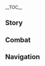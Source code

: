{{CharacterTabs}}
{{LanguageTabs}}
{{Stub|1={{Meta/VO|tl=1}}}}
__TOC__
==Story==
{{VO/Story
|character               = Nilou
|language                = zh
|language_s              = zh
|language_t              = zh-tw
|name_s                  = 妮露
|name_t                  = 妮露

<!-- Hello -->
|vo_01_01_title_s        = 初次见面…
|vo_01_01_title_t        = 初次見面…
|vo_01_01_subtitle       = Hello
|vo_01_01_file           = VO_{language}{character} Hello.ogg
|vo_01_01_tx_s           = 你好，我是来自祖拜尔剧场的妮露。今天上演的剧目是这一支舞。请你不要眨眼哦，要开始了&mdash;&mdash;
|vo_01_01_tx_t           = {{MC|你|妳|mc=1}}好，我是來自祖拜爾劇場的妮露。今天上演的劇目是這一支舞。請{{MC|你|妳|mc=1}}不要眨眼哦，要開始了&mdash;&mdash;
|vo_01_01_rm             = Nǐhǎo, wǒ shì láizì Zǔbài'ěr Jùchǎng de Nīlù. Jīntiān shàngyǎn de jùmù shì zhè yī zhī wǔ. Qǐng nǐ bùyào zhǎyǎn o, yào kāishǐle{{lmdash}}
|vo_01_01_tl             = 

<!-- Chats -->
|vo_02_01_title_s        = 闲聊・练习
|vo_02_01_title_t        = 閒聊・練習
|vo_02_01_subtitle       = Chat: Practice
|vo_02_01_file           = VO_{language}{character} Chat - Practice.ogg
|vo_02_01_tx_s           = 先这样…下一个动作是…这样吧，嗯…嗯！
|vo_02_01_tx_t           = 先這樣…下一個動作是…這樣吧，嗯…嗯！
|vo_02_01_rm             = Xiān zhèyàng... Xià yīgè dòngzuò shì... Zhèyàng ba, ng... ng!
|vo_02_01_tl             = 

|vo_02_02_title_s        = 闲聊・困意
|vo_02_02_title_t        = 閒聊・睏意
|vo_02_02_subtitle       = Chat: Sleepiness
|vo_02_02_file           = VO_{language}{character} Chat - Sleepiness.ogg
|vo_02_02_tx_s           = 深呼吸，吹一个大大的气球，把困意放进气球里，呼&mdash;&mdash;气球飞走吧。
|vo_02_02_tx_t           = 深呼吸，吹一個大大的氣球，把睏意放進氣球裡，呼&mdash;&mdash;氣球飛走吧。
|vo_02_02_rm             = Shēnhūxī, chuī yī gè dàdà de qìqiú, bǎ kùnyì fàng jìn qìqiú lǐ, hū{{lmdash}} qìqiú fēi zǒu ba.
|vo_02_02_tl             = 

|vo_02_03_title_s        = 闲聊・休息
|vo_02_03_title_t        = 閒聊・休息
|vo_02_03_subtitle       = Chat: Rest
|vo_02_03_file           = VO_{language}{character} Chat - Rest.ogg
|vo_02_03_tx_s           = 这样清闲的日子倒也不错嘛，优哉游哉。
|vo_02_03_tx_t           = 這樣清閒的日子倒也不錯嘛，悠哉悠哉。
|vo_02_03_rm_s           = Zhèyàng qīngxián de rìzi dào yě bùcuò ma, yōuzāi-yóuzāi.
|vo_02_03_rm_t           = Zhèyàng qīngxián de rìzi dào yě bùcuò ma, yōuzāi-yōuzāi.
|vo_02_03_tl             = 

<!-- Weather -->
|vo_03_01_title_s        = 下雨的时候…
|vo_03_01_title_t        = 下雨的時候…
|vo_03_01_subtitle       = When It Rains
|vo_03_01_file           = VO_{language}{character} When It Rains.ogg
|vo_03_01_tx_s           = 天气和心情一样，有时候会变得阴沉沉的，但是不用着急，雨后的天空会更加澄澈。
|vo_03_01_tx_t           = 天氣和心情一樣，有時候會變得陰沉沉的，但是不用著急，雨後的天空會更加澄澈。
|vo_03_01_rm_s           = Tiānqì hé xīnqíng yīyàng, yǒu shíhòu huì biàn dé yīnchénchén de, dànshì bùyòng zhāojí, yǔ hòu de tiānkōng huì gèngjiā chéngchè.
|vo_03_01_rm_t           = Tiānqì hàn xīnqíng yīyàng, yǒu shíhòu huì biàn dé yīnchénchén de, dànshì bùyòng zhāojí, yǔ hòu de tiānkōng huì gèngjiā chéngchè.
|vo_03_01_tl             = 

|vo_03_02_title_s        = 打雷的时候…
|vo_03_02_title_t        = 打雷的時候…
|vo_03_02_subtitle       = When Thunder Strikes
|vo_03_02_file           = VO_{language}{character} When Thunder Strikes.ogg
|vo_03_02_tx_s           = 雷声有点恐怖呢，你会害怕吗？我可以分享你一个神奇的方法哦。
|vo_03_02_tx_t           = 雷聲有點恐怖呢，{{MC|你|妳|mc=1}}會害怕嗎？我可以跟{{MC|你|妳|mc=1}}分享一個神奇的方法哦。
|vo_03_02_rm             = Léi shēng yǒudiǎn kǒngbù ne, nǐ huì hàipà ma? Wǒ kěyǐ fēnxiǎng nǐ yīgè shénqí de fāngfǎ ó.
|vo_03_02_tl             = 

|vo_03_03_title_s        = 下雪的时候…
|vo_03_03_title_t        = 下雪的時候…
|vo_03_03_subtitle       = When It Snows
|vo_03_03_file           = VO_{language}{character} When It Snows.ogg
|vo_03_03_tx_s           = 欸？哇&mdash;&mdash;下雪了。你听，下雪的簌簌声，加上旋转着的雪花，像不像自然的精灵在跳舞？
|vo_03_03_tx_t           = 欸？哇&mdash;&mdash;下雪了。{{MC|你|妳|mc=1}}聽，下雪的簌簌聲，加上旋轉著的雪花，像不像自然的精靈在跳舞？
|vo_03_03_rm             = Ei? Wa{{lmdash}} xià xuěle. Nǐ tīng, xià xuě de sùsù-shēng, jiā shàng xuànzhuǎnzhe de xuěhuā, xiàngbuxiàng zìrán de jīnglíng zài tiàowǔ?
|vo_03_03_tl             = 

|vo_03_04_title_s        = 阳光很好…
|vo_03_04_title_t        = 陽光很好…
|vo_03_04_subtitle       = When the Sun Is Out
|vo_03_04_file           = VO_{language}{character} When the Sun Is Out.ogg
|vo_03_04_tx_s           = 阳光明媚的日子…晒得暖洋洋的。唔，会犯困…
|vo_03_04_tx_t           = 陽光明媚的日子…曬得暖洋洋的。唔，會想睡覺…
|vo_03_04_rm_s           = Yángguāng míngmèi de rìzi... shài dé nuǎn yángyáng de. N, huì fànkùn...
|vo_03_04_rm_t           = Yángguāng míngmèi de rìzi... shài dé nuǎn yángyáng de. N, huì xiǎng shuìjiào...
|vo_03_04_tl             = 

|vo_03_05_title_s        = 刮大风了…
|vo_03_05_title_t        = 颳大風了…
|vo_03_05_subtitle       = When the Wind Is Blowing
|vo_03_05_file           = VO_{language}{character} When the Wind Is Blowing.ogg
|vo_03_05_tx_s           = 你还好吗？小心风沙哦。
|vo_03_05_tx_t           = {{MC|你|妳|mc=1}}還好嗎？小心風沙哦。
|vo_03_05_rm             = Nǐ hái hǎo ma? Xiǎoxīn fēngshā o.
|vo_03_05_tl             = 

<!-- Greetings -->
|vo_04_01_title_s        = 早上好…
|vo_04_01_title_t        = 早安…
|vo_04_01_subtitle       = Good Morning
|vo_04_01_file           = VO_{language}{character} Good Morning.ogg
|vo_04_01_tx_s           = 早上好哦。欸？你盯着我看是…哦头、头发翘起来了吗？啊，先别看我，唔，我马上整理好。
|vo_04_01_tx_t           = 早上好哦。欸？{{MC|你|妳|mc=1}}盯著我看是…哦頭、頭髮翹起來了嗎？啊，先別看我，唔，我馬上整理好。
|vo_04_01_rm_s           = Zǎoshang-hǎo o. Ei? Nǐ dīngzhe wǒ kàn shì... O tóu, tóufa qiàoqǐláile ma? A, xiān bié kàn wǒ, n, wǒ mǎshàng zhěnglǐ hǎo.
|vo_04_01_rm_t           = Zǎoshang-hǎo o. Ei? Nǐ dīngzhe wǒ kàn shì... O tóu, tóufǎ qiàoqǐláile ma? A, xiān bié kàn wǒ, n, wǒ mǎshàng zhěnglǐ hǎo.
|vo_04_01_tl             = 

|vo_04_02_title_s        = 中午好…
|vo_04_02_title_t        = 午安…
|vo_04_02_subtitle       = Good Afternoon
|vo_04_02_file           = VO_{language}{character} Good Afternoon.ogg
|vo_04_02_tx_s           = 唔…嗯…中午吃饼好呢，还是吃饭呢…要不吃豆泥吧？
|vo_04_02_tx_t           = 唔…嗯…中午吃餅好呢？還是吃飯呢…不如吃薯泥吧？
|vo_04_02_rm_s           = N... Ng... Zhōngwǔ chī bǐng hǎo ne, háishì chīfàn ne... Yàobù chī dòuní ba?
|vo_04_02_rm_t           = N... Ng... Zhōngwǔ chī bǐng hǎo ne, háishì chīfàn ne... Bùrú chī shǔní ba?
|vo_04_02_tl             = 

|vo_04_03_title_s        = 晚上好…
|vo_04_03_title_t        = 晚上好…
|vo_04_03_subtitle       = Good Evening
|vo_04_03_friendship     = 4
|vo_04_03_file           = VO_{language}{character} Good Evening.ogg
|vo_04_03_tx_s           = 晚上好，今晚我在祖拜尔剧场有演出。给你两张剧票吧？
|vo_04_03_tx_t           = 晚上好，今晚我在祖拜爾劇場有演出。給{{MC|你|妳|mc=1}}兩張劇票吧？
|vo_04_03_rm             = Wǎnshàng-hǎo, jīnwǎn wǒ zài Zǔbài'ěr Jùchǎng yǒu yǎnchū. Gěi nǐ liǎng zhāng jùpiào ba?
|vo_04_03_tl             = 

|vo_04_04_title_s        = 晚安…
|vo_04_04_title_t        = 晚安…
|vo_04_04_subtitle       = Good Night
|vo_04_04_file           = VO_{language}{character} Good Night.ogg
|vo_04_04_tx_s           = 睡前把烦恼全部都倾诉掉，会睡得比较香哦。如果你愿意，我很乐意当你的听众。
|vo_04_04_tx_t           = 睡前把煩惱全部都傾訴掉，會睡得比較香哦。如果{{MC|你|妳|mc=1}}願意，我很樂意當{{MC|你|妳|mc=1}}的聽眾。
|vo_04_04_rm             = Shuì qián bǎ fánnǎo quánbù dōu qīngsù diào, huì shuì dé bǐjiào xiāng o. Rúguǒ nǐ yuànyì, wǒ hěn lèyì dāng nǐ de tīngzhòng.
|vo_04_04_tl             = 

<!-- About -->
|vo_05_01_title_s        = 关于{name_s}自己・肢体语言
|vo_05_01_title_t        = 關於{name_t}自己・肢體語言
|vo_05_01_subtitle       = About {character}: Body Language
|vo_05_01_file           = VO_{language}{character} About {character} - Body Language.ogg
|vo_05_01_tx_s           = 有时候，舞蹈比语言更能传达出心情，不知道该说什么好的时候，就跳舞吧。
|vo_05_01_tx_t           = 有時候，舞蹈比語言更能傳達出心情，不知道該說什麼好的時候，就跳舞吧。
|vo_05_01_rm             = Yǒu shíhòu, wǔdǎo bǐ yǔyán gèng néng chuándá chū xīnqíng, bù zhīdào gāi shuō shénme hǎo de shíhòu, jiù tiàowǔ ba.
|vo_05_01_tl             = 

|vo_05_02_title_s        = 关于{name_s}自己・舞蹈与知识
|vo_05_02_title_t        = 關於{name_t}自己・舞蹈與知識
|vo_05_02_subtitle       = About {character}: Dance and Wisdom
|vo_05_02_friendship     = 4
|vo_05_02_file           = VO_{language}{character} About {character} - Dance and Wisdom.ogg
|vo_05_02_tx_s           = 探究知识需要很高很高的天赋，很多人拼了命地努力，结果劳累又沮丧…但跳舞就不一样了，就算看不懂门道，也能看个热闹。要是能从这份肢体动作中品味到艺术的美丽与价值，那我就更开心了。
|vo_05_02_tx_t           = 探究知識需要很高很高的天賦，很多人拼了命地努力，結果勞累又沮喪…但跳舞就不一樣了，就算看不懂內涵，也能看個熱鬧。要是能從這份肢體動作中品味到藝術的美麗與價值，那我就更開心了。
|vo_05_02_rm_s           = Tànjiū zhīshi xūyào hěn gāo hěn gāo de tiānfù, hěnduō rén pīnle mìng de nǔlì, jiéguǒ láolèi yòu jǔsàng... Dàn tiàowǔ jiù bù yīyàngle, jiùsuàn kàn bù dǒng méndào, yě néng kàn gè rènào. Yàoshì néng cóng zhè fèn zhītǐ dòngzuò zhōng pǐnwèi dào yìshù de měilì yǔ jiàzhí, nà wǒ jiù gèng kāixīnle.
|vo_05_02_rm_t           = Tànjiù zhīshì xūyào hěn gāo hěn gāo de tiānfù, hěnduō rén pīnle mìng de nǔlì, jiéguǒ láolèi yòu jǔsàng... Dàn tiàowǔ jiù bù yīyàngle, jiùsuàn kàn bù dǒng nèihán, yě néng kàn gè rènào. Yàoshì néng cóng zhè fèn zhītǐ dòngzuò zhōng pǐnwèi dào yìshù de měilì yǔ jiàzhí, nà wǒ jiù gèng kāixīnle.
|vo_05_02_tl             = 

<!-- About Us -->
|vo_06_01_title_s        = 关于我们・缓解生气
|vo_06_01_title_t        = 關於我們・緩解生氣
|vo_06_01_subtitle       = About Us: Dealing with Anger
|vo_06_01_file           = VO_{language}{character} About Us - Dealing with Anger.ogg
|vo_06_01_tx_s           = 你会生闷气吗？嗯，生闷气是不好的。来，跟着我做。先在身前用右手画一个大大的圆，然后，双手把讨厌的事都从胸口里取出来，放在圆里。接着，用力地推出去！怎么样，心情好起来了吗？
|vo_06_01_tx_t           = {{MC|你|妳|mc=1}}會生悶氣嗎？嗯，生悶氣是不好的。來，跟著我做。先在身前用右手畫一個大大的圓，然後，雙手把討厭的事都從胸口裡取出來，放在圓裡。接著，用力地推出去！怎麼樣，心情好起來了嗎？
|vo_06_01_rm_s           = Nǐ huì shēng mènqì ma? Ng, shēng mènqì shì bù hǎo de. Lái, gēnzhe wǒ zuò. Xiān zài shēn qián yòng yòushǒu huà yīgè dàdà de yuán, ránhòu, shuāngshǒu bà tǎoyàn de shì dōu cóng xiōngkǒu lǐ qǔ chūlái, fàng zài yuán lǐ. Jiēzhe, yònglì de tuī chūqù! Zěnme yàng, xīnqíng hǎo qǐláile ma?
|vo_06_01_tl             = 

|vo_06_02_title_s        = 关于我们・外出冒险
|vo_06_02_title_t        = 關於我們・外出冒險
|vo_06_02_subtitle       = About Us: Going on Adventures
|vo_06_02_friendship     = 4
|vo_06_02_file           = VO_{language}{character} About Us - Going on Adventures.ogg
|vo_06_02_tx_s           = 尽管我之前没离开过须弥城，但…我想和你一起去冒险。哦，到陌生的地方，我适应一下就好…唔，稻妻的沙滩下，真的不会有很大很大的沙虫，突然钻出来吗？
|vo_06_02_tx_t           = 雖然我之前沒離開過須彌城，但…我想和{{MC|你|妳|mc=1}}一起去冒險。哦，到陌生的地方，我適應一下就好…唔，稻妻的沙灘下，真的不會有很大很大的沙蟲，突然鑽出來嗎？
|vo_06_02_rm_s           = Jǐnguǎn wǒ zhīqián méi líkāiguò Xūmí-chéng, dàn... wǒ xiǎng hé nǐ yīqǐ qù màoxiǎn. O, dào mòshēng de dìfāng, wǒ shìyìng yīxià jiù hǎo... N, Dàoqī de shātān xià, zhēn de bùhuì yǒu hěn dà hěn dà de shāchóng, túrán zuān chūlái ma?
|vo_06_02_rm_t           = Suīrán wǒ zhīqián méi líkāiguò Xūmí-chéng, dàn... wǒ xiǎng hàn nǐ yīqǐ qù màoxiǎn. O, dào mòshēng de dìfāng, wǒ shìyìng yīxià jiù hǎo... N, Dàoqī de shātān xià, zhēn de bùhuì yǒu hěn dà hěn dà de shāchóng, túrán zuān chūlái ma?
|vo_06_02_tl             = 

<!-- Miscellany I -->
|vo_07_01_title_s        = 关于「神之眼」…
|vo_07_01_title_t        = 關於「神之眼」…
|vo_07_01_subtitle       = About the [[Vision]]
|vo_07_01_friendship     = 4
|vo_07_01_file           = VO_{language}{character} About the Vision.ogg
|vo_07_01_tx_s           = 我的神之眼是第一次登台跳舞时拿到的。我想，神明大人会成为我的观众，一定也认可了人类艺术的美丽之处吧。
|vo_07_01_tx_t           = 我的神之眼是第一次登臺跳舞時拿到的。我想，神明大人會成為我的觀眾，一定也認可了人類藝術的美麗之處吧。
|vo_07_01_rm             = Wǒ de Shénzhīyǎn shì dì yī cì dēngtái tiàowǔ shí ná dào de. Wǒ xiǎng, shénmíng dàrén huì chéngwéi wǒ de guānzhòng, yīdìng yě rènkěle rénlèi yìshù dì měilì zhī chù ba.
|vo_07_01_tl             = 

|vo_07_02_title_s        = 有什么想要分享…
|vo_07_02_title_t        = 有什麼想要分享…
|vo_07_02_subtitle       = Something to Share
|vo_07_02_file           = VO_{language}{character} Something to Share.ogg
|vo_07_02_tx_s           = 努力没有结果，也是很正常的。就像我不管怎么努力，也没办法理解明论派的知识。嗯，这个时候晃一晃脑袋，让大脑转个弯，换个方向就好了。
|vo_07_02_tx_t           = 努力沒有結果，也是很正常的。就像我不管怎麼努力，也沒辦法理解明論派的知識。嗯，這個時候晃一晃腦袋，讓大腦轉個彎，換個方向就好了。
|vo_07_02_rm_s           = Nǔlì méiyǒu jiéguǒ, yěshì hěn zhèngcháng de. Jiù xiàng wǒ bùguǎn zěnme nǔlì, yě méi bànfǎ lǐjiě Mínglùn-pài de zhīshi. Ng, zhège shíhòu huǎngyihuàng nǎodai, ràng dànǎo zhuǎn gè wān, huàn gè fāngxiàng jiù hǎole.
|vo_07_02_rm_t           = Nǔlì méiyǒu jiéguǒ, yěshì hěn zhèngcháng de. Jiù xiàng wǒ bùguǎn zěnme nǔlì, yě méi bànfǎ lǐjiě Mínglùn-pài de zhīshì. Ng, zhège shíhòu huǎngyihuàng nǎodai, ràng dànǎo zhuǎn gè wān, huàn gè fāngxiàng jiù hǎole.
|vo_07_02_tl             = 

|vo_07_03_title_s        = 感兴趣的见闻・晶蝶之舞
|vo_07_03_title_t        = 感興趣的見聞・晶蝶之舞
|vo_07_03_subtitle       = Interesting Things: Dance of the Crystalflies
|vo_07_03_file           = VO_{language}{character} Interesting Things - Dance of the Crystalflies.ogg
|vo_07_03_tx_s           = 晶蝶有各种各样的颜色，很漂亮。当你实在按捺不住好奇心，悄悄伸出手的时候，它们就会一下子跳起优美而迅疾的舞步，离你远去。啊，我要是会飞的话，就能学会晶蝶之舞了。
|vo_07_03_tx_t           = 晶蝶有各種各樣的顏色，很漂亮。當{{MC|你|妳|mc=1}}實在按捺不住好奇心，悄悄伸出手的時候，它們就會一下子跳起優美而迅疾的舞步，離{{MC|你|妳|mc=1}}遠去。啊，我要是會飛的話，就能學會晶蝶之舞了。
|vo_07_03_rm             = Jīngdié yǒu gèzhǒng-gèyàng de yánsè, hěn piàoliang. Dāng nǐ shízài ànnà bú zhù hàoqíxīn, qiāoqiāo shēnchū shǒu de shíhòu, tāmen jiù huì yīxiàzi tiào qǐ yōuměi ér xùnjí de wǔbù, lí nǐ yuǎn qù. A, wǒ yàoshi huì fēi dehuà, jiù néng xuéhuì Jīngdié zhī wǔle.
|vo_07_03_tl             = 

|vo_07_04_title_s        = 感兴趣的见闻・帕蒂沙兰
|vo_07_04_title_t        = 感興趣的見聞・帕蒂沙蘭
|vo_07_04_subtitle       = Interesting Things: Padisarahs
|vo_07_04_file           = VO_{language}{character} Interesting Things - Padisarahs.ogg
|vo_07_04_tx_s           = 花神大人跳舞的时候，真正的帕蒂沙兰会在她踏足过的地上盛开。…啊，听起来就非常美好，真想见一见这样的场景。
|vo_07_04_tx_t           = 花神大人跳舞的時候，真正的帕蒂沙蘭會在她踏足過的地上盛開。…啊，聽起來就非常美好，真想見一見這樣的場景。
|vo_07_04_rm             = Huāshén-dàrén tiàowǔ de shíhòu, zhēnzhèng de Pàdìshā-lán huì zài tā tàzúguò de dìshàng shèngkāi. ...A, tīngqǐlái jiù fēicháng měihǎo, zhēn xiǎng jiànyijiàn zhèyàng de chǎngjǐng.
|vo_07_04_tl             = 

<!-- About Others -->
|vo_08_01_title_s        = 关于赛诺…
|vo_08_01_title_t        = 關於賽諾…
|vo_08_01_subtitle       = About [[Cyno]]
|vo_08_01_friendship     = 4
|vo_08_01_file           = VO_{language}{character} About Cyno.ogg
|vo_08_01_tx_s           = 教令院的人，我不太敢接触，毕竟他们对歌舞艺术的印象都不好。我常常会想，那他们会通过什么来解闷呢？呃…你说赛诺的话，会玩「七圣召唤」？真是不可思议呢。
|vo_08_01_tx_t           = 教令院的人，我不太敢接觸，畢竟他們對歌舞藝術的印象都不好。我常常會想，那他們會透過什麼來打發時間呢？呃…{{MC|你|妳|mc=1}}說賽諾的話，會玩「七聖召喚」？真是不可思議呢。
|vo_08_01_rm             = Jiàolìng-yuàn de rén, wǒ bù tài gǎn jiēchù, bìjìng tāmen duì gēwǔ yìshù de yìnxiàng dōu bù hǎo. Wǒ chángcháng huì xiǎng, nà tāmen huì tōngguò shénme lái jiěmèn ne? E... Nǐ shuō Sàinuò dehuà, huì wán "Qīshèng Zhàohuàn"? Zhēnshi bùkěsīyì ne.
|vo_08_01_tl             = 

|vo_08_02_title_s        = 关于提纳里…
|vo_08_02_title_t        = 關於提納里…
|vo_08_02_subtitle       = About [[Tighnari]]
|vo_08_02_friendship     = 4
|vo_08_02_file           = VO_{language}{character} About Tighnari.ogg
|vo_08_02_tx_s           = 据说他是很厉害的植物学家。那他分辨蘑菇的本领肯定很厉害，至少不会吃到毒蘑菇…好羡慕呀。
|vo_08_02_tx_t           = 據說他是很厲害的植物學家。那他分辨蘑菇的本領一定很厲害，至少不會吃到毒蘑菇…好羡慕呀。
|vo_08_02_rm             = Jùshuō tā shì hěn lìhài de Zhíwù Xuéjiā. Nà tā fēnbiàn mógū de běnlǐng kěndìng hěn lìhài, zhì shào bùhuì chī dào dú-mógū... Hǎo xiànmù ya.
|vo_08_02_tl             = 

|vo_08_03_title_s        = 关于柯莱…
|vo_08_03_title_t        = 關於柯萊…
|vo_08_03_subtitle       = About [[Collei]]
|vo_08_03_friendship     = 4
|vo_08_03_file           = VO_{language}{character} About Collei.ogg
|vo_08_03_tx_s           = 她偶尔会来看我的演出，是一位很热心的见习巡林员呢。她还提醒过我小心迷路，这是为什么呢？我也没有迷路过呀。
|vo_08_03_tx_t           = 她偶爾會來看我的演出，是一位很熱心的見習巡林員呢。她還提醒過我小心迷路，這是為什麼呢？我也沒有迷路過呀。
|vo_08_03_rm             = Tā ǒu'ěr huì lái kàn wǒ de yǎnchū, shì yī wèi hěn rèxīn de Jiànxí Xúnlín-yuán ne. Tā hái tíxǐngguò wǒ xiǎoxīn mílù, zhè shì wèishénme ne? Wǒ yě méiyǒu mílùguò ya.
|vo_08_03_tl             = 

|vo_08_04_title_s        = 关于卡维…
|vo_08_04_title_t        = 關於卡維…
|vo_08_04_subtitle       = About [[Kaveh]]
|vo_08_04_friendship     = 4
|vo_08_04_file           = VO_{language}{character} About Kaveh.ogg
|vo_08_04_tx_s           = 我听说是他建造了华美的艾尔卡萨扎莱宫，能建造出那样的作品，过程应该快乐又陶醉吧。就像我练舞的时候一样，只要一想到能跳给大家看，就充满了喜悦和动力呢。
|vo_08_04_tx_t           = 我聽說是他建造了華美的艾爾卡薩扎萊宮，能建造出那樣的作品，過程應該快樂又陶醉吧。就像我練舞的時候一樣，只要一想到能跳給大家看，就充滿了喜悅和動力呢。
|vo_08_04_rm_s           = Wǒ tīngshuō shì tā jiànzàole huáměi de Ài'ěrkǎsàzhālái-gōng, néng jiànzào chū nàyàng de zuòpǐn, guòchéng yīnggāi kuàilè yòu táozuì ba. Jiù xiàng wǒ liànwǔ de shíhòu yīyàng, zhǐyào yī xiǎngdào néng tiào gěi dàjiā kàn, jiù chōngmǎnle xǐyuè hé dònglì ne.
|vo_08_04_rm_t           = Wǒ tīngshuō shì tā jiànzàole huáměi de Ài'ěrkǎsàzhālái-gōng, néng jiànzào chū nàyàng de zuòpǐn, guòchéng yīnggāi kuàilè yòu táozuì ba. Jiù xiàng wǒ liànwǔ de shíhòu yīyàng, zhǐyào yī xiǎngdào néng tiào gěi dàjiā kàn, jiù chōngmǎnle xǐyuè hàn dònglì ne.
|vo_08_04_tl             = 

|vo_08_05_title_s        = 关于迪希雅…
|vo_08_05_title_t        = 關於迪希雅…
|vo_08_05_subtitle       = About [[Dehya]]
|vo_08_05_friendship     = 4
|vo_08_05_file           = VO_{language}{character} About Dehya.ogg
|vo_08_05_tx_s           = 最近发生了那么多事情，总觉得很不可思议。我原本想为迪希雅和迪娜泽黛挑选一些合适的礼物。但我自己拿不定主意，嗯…要是把大巴扎朋友们推荐的品种全送去，又太多了。哎呀，到底该怎么办才好呢？
|vo_08_05_tx_t           = 最近發生了那麼多事情，總覺得很不可思議。我原本想為迪希雅和迪娜澤黛挑選一些適合的禮物。但我自己拿不定主意，嗯…要是把大巴扎朋友們推薦的品種全送去，又太多了。哎呀，到底該怎麼辦才好呢？
|vo_08_05_rm_s           = Zuìjìn fāshēngle nàme duō shìqíng, zǒng juédé hěn bùkěsīyì. Wǒ yuánběn xiǎng wèi Díxīyǎ hé Dínàzédài tiāoxuǎn yīxiē héshì de lǐwù. Dàn wǒ zìjǐ nábudìng zhǔyì, ng... Yàoshi bǎ Dà-bāzhā péngyǒumen tuījiàn de pǐnzhǒng quán sòng qù, yòu tài duōle. Aiya, dàodǐ gāi zěnme bàn cái hǎo ne?
|vo_08_05_rm_t           = Zuìjìn fāshēngle nàme duō shìqíng, zǒng juédé hěn bùkěsīyì. Wǒ yuánběn xiǎng wèi Díxīyǎ hàn Dínàzédài tiāoxuǎn yīxiē héshì de lǐwù. Dàn wǒ zìjǐ nábudìng zhǔyì, ng... Yàoshi bǎ Dà-bāzhā péngyǒumen tuījiàn de pǐnzhǒng quán sòng qù, yòu tài duōle. Aiya, dàodǐ gāi zěnme bàn cái hǎo ne?
|vo_08_05_tl             = 

|vo_08_06_title_s        = 关于多莉…
|vo_08_06_title_t        = 關於多莉…
|vo_08_06_subtitle       = About [[Dori]]
|vo_08_06_friendship     = 4
|vo_08_06_file           = VO_{language}{character} About Dori.ogg
|vo_08_06_tx_s           = 出手阔绰的多莉大商人也曾看过我跳舞。我记得，有一次她和祖拜尔先生商量了什么事情，之后就再也没来过了。会是什么事情呢？嗯…呃？你是说她可能想带我进行一场提瓦特巡演？不会吧，祖拜尔先生肯定帮忙拒绝了吧…应该拒绝了吧…
|vo_08_06_tx_t           = 出手闊綽的多莉大商人也曾看過我跳舞。我記得，有一次她和祖拜爾先生商量了什麼事情，之後就再也沒來過了。會是什麼事情呢？嗯…呃？{{MC|你|妳|mc=1}}是說她可能想帶我進行一場提瓦特巡演？不會吧，祖拜爾先生一定幫忙拒絕了吧…應該拒絕了吧…
|vo_08_06_rm_s           = Chūshǒu kuòchuò de Duōlì dà-shāngrén yě céng kànguò wǒ tiàowǔ. Wǒ jìdé, yǒu yīcì tā hé Zǔbài'ěr-xiānshēng shāngliángle shénme shìqíng, zhīhòu jiù zài yě méi láiguòle. Huì shì shénme shìqíng ne? Ng... E? Nǐ shì shuō tā kěnéng xiǎng dài wǒ jìnxíng yī chǎng Tíwǎtè xúnyǎn? Bùhuì ba, Zǔbài'ěr-xiānshēng kěndìng bāngmáng jùjuéle ba... Yīnggāi jùjuéle ba...
|vo_08_06_rm_t           = Chūshǒu kuòchuò de Duōlì dà-shāngrén yě céng kànguò wǒ tiàowǔ. Wǒ jìdé, yǒu yīcì tā hàn Zǔbài'ěr-xiānshēng shāngliángle shénme shìqíng, zhīhòu jiù zài yě méi láiguòle. Huì shì shénme shìqíng ne? Ng... E? Nǐ shì shuō tā kěnéng xiǎng dài wǒ jìnxíng yī chǎng Tíwǎtè xúnyǎn? Bùhuì ba, Zǔbài'ěr-xiānshēng kěndìng bāngmáng jùjuéle ba... Yīnggāi jùjuéle ba...
|vo_08_06_tl             = 

|vo_08_07_title_s        = 关于小吉祥草王…
|vo_08_07_title_t        = 關於小吉祥草王…
|vo_08_07_subtitle       = About [[Lesser Lord Kusanali]]
|vo_08_07_friendship     = 4
|vo_08_07_file           = VO_{language}{character} About Lesser Lord Kusanali.ogg
|vo_08_07_tx_s           = 大巴扎的大家都很喜欢小吉祥草王大人，好想听听她对我跳的花神之舞的评价呀…啊！不、不，还是算了算了。她真的来了，我肯定会紧张得不得了。
|vo_08_07_tx_t           = 大巴扎的大家都很喜歡小吉祥草王大人，好想聽聽她對我跳的花神之舞的評價呀…啊！不、不，還是算了算了。她真的來了，我絕對會緊張得不得了。
|vo_08_07_rm             = Dà-bāzhā de dàjiā dōu hěn xǐhuān Xiǎo Jíxiángcǎo Wáng-dàrén, hǎo xiǎng tīngtīng tā duì wǒ tiào de Huāshén zhī Wǔ de píngjià ya... A! Bù, bù, háishì suànle suànle. Tā zhēn de láile, wǒ kěndìng huì jǐnzhāng dé bùdéliao.
|vo_08_07_tl             = 

<!-- More About -->
|vo_09_01_title_s        = 想要了解{name_s}・其一
|vo_09_01_title_t        = 想要瞭解{name_t}・其一
|vo_09_01_subtitle       = More About {character}: I
|vo_09_01_file           = VO_{language}{character} More About {character} - 01.ogg
|vo_09_01_tx_s           = 唔&mdash;&mdash;啊！抱歉，我在想等下去吃什么好呢？有点出神了…你需要帮忙吗？
|vo_09_01_tx_t           = 唔&mdash;&mdash;啊！抱歉，我在想等一下去吃什麼好呢？有點分心了…{{MC|你|妳|mc=1}}需要幫忙嗎？
|vo_09_01_rm_s           = N{{lmdash}} A! Bàoqiàn, wǒ zài xiǎng děngxià qù chī shénme hǎo ne? Yǒudiǎn chūshénle... Nǐ xūyào bāngmáng ma?
|vo_09_01_rm_t           = N{{lmdash}} A! Bàoqiàn, wǒ zài xiǎng děngyīxià qù chī shénme hǎo ne? Yǒudiǎn fēnxīnle... Nǐ xūyào bāngmáng ma?
|vo_09_01_tl             = 

|vo_09_02_title_s        = 想要了解{name_s}・其二
|vo_09_02_title_t        = 想要瞭解{name_t}・其二
|vo_09_02_subtitle       = More About {character}: II
|vo_09_02_friendship     = 3
|vo_09_02_file           = VO_{language}{character} More About {character} - 02.ogg
|vo_09_02_tx_s           = 我的老师教过我很多跳舞的要领，但她说，最重要的还是要把情感都投入到舞蹈里，因为这样才是最能打动人的。有所感，才能抒发。想要传达美丽的话，我就要成为美丽本身吧。
|vo_09_02_tx_t           = 我的老師教過我很多跳舞的要領，但她說，最重要的還是要把情感都投入到舞蹈裡，因為這樣才是最能打動人的。有所感，才能抒發。想要傳達美麗的話，我就要成為美麗本身吧。
|vo_09_02_rm             = Wǒ de lǎoshī jiāoguò wǒ hěnduō tiàowǔ de yāo lǐng, dàn tā shuō, zuì zhòngyào de háishì yào bǎ qínggǎn dōu tóurù dào wǔdǎo lǐ, yīnwèi zhèyàng cái shì zuì néng dǎdòng rén de. Yǒu suǒ gǎn, cáinéng shūfā. Xiǎng yào chuándá měilì dehuà, wǒ jiù yào chéngwéi měilì běnshēn ba.
|vo_09_02_tl             = 

|vo_09_03_title_s        = 想要了解{name_s}・其三
|vo_09_03_title_t        = 想要瞭解{name_t}・其二
|vo_09_03_subtitle       = More About {character}: III
|vo_09_03_friendship     = 4
|vo_09_03_file           = VO_{language}{character} More About {character} - 03.ogg
|vo_09_03_tx_s           = 有时候我会收到观众们的来信，说他们因为我的舞蹈打起了精神。我会和祖拜尔剧场的大家共同分享这份快乐。虽然在观众眼里，我是在台前的那一个，但在我心中，这永远是靠所有人的努力才能取得的成果。
|vo_09_03_tx_t           = 有時候我會收到觀眾們的來信，他們說因為我的舞蹈打起了精神。我會和祖拜爾劇場的大家共同分享這份快樂。雖然在觀眾眼裡，我是在台前的那一個，但在我心中，這永遠是靠所有人的努力才能取得的成果。
|vo_09_03_rm_s           = Yǒu shíhòu wǒ huì shōudào guānzhòngmen de láixìn, shuō tāmen yīnwèi wǒ de wǔdǎo dǎqǐle jīngshén. Wǒ huì hé Zǔbài'ěr Jùchǎng de dàjiā gòngtóng fēnxiǎng zhè fèn kuàilè. Suīrán zài guānzhòng yǎn lǐ, wǒ shì zài tái qián de nà yīgè, dàn zài wǒ xīnzhōng, zhè yǒngyuǎn shì kào suǒyǒu rén de nǔlì cáinéng qǔdé de chéngguǒ.
|vo_09_03_rm_t           = Yǒu shíhòu wǒ huì shōudào guānzhòngmen de láixìn, tāmen shuō yīnwèi wǒ de wǔdǎo dǎqǐle jīngshén. Wǒ huì hàn Zǔbài'ěr Jùchǎng de dàjiā gòngtóng fēnxiǎng zhè fèn kuàilè. Suīrán zài guānzhòng yǎn lǐ, wǒ shì zài tái qián de nà yīgè, dàn zài wǒ xīnzhōng, zhè yǒngyuǎn shì kào suǒyǒu rén de nǔlì cáinéng qǔdé de chéngguǒ.
|vo_09_03_tl             = 

|vo_09_04_title_s        = 想要了解{name_s}・其四
|vo_09_04_title_t        = 想要瞭解{name_t}・其四
|vo_09_04_subtitle       = More About {character}: IV
|vo_09_04_friendship     = 5
|vo_09_04_file           = VO_{language}{character} More About {character} - 04.ogg
|vo_09_04_tx_s           = 大巴扎有时候会有一些杂技表演，比如说不停抛起球来又不停接住。以前我也试过这个，但是不知道怎么回事就是接不住球，反而全掉头上了。当时祖拜尔先生他们都笑了起来。嗯…好像在他们眼里，我的身体协调能力应该特别强一样…暴露短处了呢。
|vo_09_04_tx_t           = 大巴扎有時候會有一些雜技表演，比如說不停拋起球來又不停接住。以前我也試過這個，但是不知道怎麼回事就是接不住球，反而全掉頭上了。當時祖拜爾先生他們都笑了起來。嗯…好像在他們眼裡，我的身體協調能力應該非常強一樣…暴露短處了呢。
|vo_09_04_rm             = Dà-bāzhā yǒu shíhòu huì yǒu yīxiē zájì biǎoyǎn, bǐrú shuō bùtíng pāoqǐ qiú lái yòu bùtíng jiēzhù. Yǐqián wǒ yě shìguò zhège, dànshì bù zhīdào zěnme huí shì jiùshì jiēbuzhù qiú, fǎn'ér quán diào tóushàngle. Dāngshí Zǔbài'ěr-xiānshēng tāmen dōu xiàole qǐlái. Ng... hǎoxiàng zài tāmen yǎn lǐ, wǒ de shēntǐ xiétiáo nénglì yīnggāi tèbié qiáng yīyàng... Bàolù duǎnchule ne.
|vo_09_04_tl             = 

|vo_09_05_title_s        = 想要了解{name_s}・其五
|vo_09_05_title_t        = 想要瞭解{name_t}・其五
|vo_09_05_subtitle       = More About {character}: V
|vo_09_05_friendship     = 6
|vo_09_05_file           = VO_{language}{character} More About {character} - 05.ogg
|vo_09_05_tx_s           = 以前有人说我就像是暖阳下的绿洲，让人感到治愈与温暖。我多多少少会高兴一下，但我的追求、我试图向大家呈现的价值不止在此。不过，和你相处久了我才知道，被人照顾和关怀是这样的感觉。现在…现在，我感觉那个比喻更适合你。
|vo_09_05_tx_t           = 以前有人說我就像是暖陽下的綠洲，讓人感到治癒與溫暖。我多多少少會高興一下，但我的追求、我試圖向大家呈現的價值不止在此。不過，跟{{MC|你|妳|mc=1}}相處久了我才知道，被人照顧和關懷是這樣的感覺。現在…現在，我感覺那個比喻更適合{{MC|你|妳|mc=1}}。
|vo_09_05_rm_s           = Yǐqián yǒurén shuō wǒ jiù xiàng shì nuǎnyáng xià de lǜzhōu, ràng rén gǎndào zhìyù yǔ wēnnuǎn. Wǒ duōduōshàoshào huì gāoxìng yīxià, dàn wǒ de zhuīqiú, wǒ shìtú xiàng dàjiā chéngxiàn de jiàzhí bùzhǐ zài cǐ. Bùguò, hé nǐ xiāngchǔ jiǔle wǒ cái zhīdào, bèi rén zhàogù hé guānhuái shì zhèyàng de gǎnjué. Xiànzài... xiànzài, wǒ gǎnjué nàgè bǐyù gèng shìhé nǐ.
|vo_09_05_rm_t           = Yǐqián yǒurén shuō wǒ jiù xiàng shì nuǎnyáng xià de lǜzhōu, ràng rén gǎndào zhìyù yǔ wēnnuǎn. Wǒ duōduōshàoshào huì gāoxìng yīxià, dàn wǒ de zhuīqiú, wǒ shìtú xiàng dàjiā chéngxiàn de jiàzhí bùzhǐ zài cǐ. Bùguò, hàn nǐ xiāngchǔ jiǔle wǒ cái zhīdào, bèi rén zhàogù hàn guānhuái shì zhèyàng de gǎnjué. Xiànzài... xiànzài, wǒ gǎnjué nàgè bǐyù gèng shìhé nǐ.
|vo_09_05_tl             = 

<!-- Miscellany II -->
|vo_10_01_title_s        = {name_s}的爱好…
|vo_10_01_title_t        = {name_t}的愛好…
|vo_10_01_subtitle       = {character}'s Hobbies
|vo_10_01_file           = VO_{language}{character} Hobbies.ogg
|vo_10_01_tx_s           = 我的人生就是跳舞，跳舞就是我的人生…到底该说哪个才比较好呢？哎呀，我果然不适合思考这些太有逻辑的东西。总之，我会一直跳下去的。用我的表演，让这份艺术之美被更多人看见。
|vo_10_01_tx_t           = 我的人生就是跳舞，跳舞就是我的人生…到底該說哪個才比較好呢？哎呀，我果然不適合思考這些太有邏輯的東西。總之，我會一直跳下去的。用我的表演，讓這份藝術之美被更多人看見。
|vo_10_01_rm_s           = Wǒ de rénshēng jiùshì tiàowǔ, tiàowǔ jiùshì wǒ de rénshēng... Dàodǐ gāi shuō nǎge cái bǐjiào hǎo ne? Aiya, wǒ guǒrán bù shìhé sīkǎo zhèxiē tài yǒu luójí de dōngxi. Zǒngzhī, wǒ huì yīzhí tiào xiàqù de. Yòng wǒ de biǎoyǎn, ràng zhè fèn yìshù zhīměi bèi gèng duō rén kànjiàn.
|vo_10_01_rm_t           = Wǒ de rénshēng jiùshì tiàowǔ, tiàowǔ jiùshì wǒ de rénshēng... Dàodǐ gāi shuō nǎge cái bǐjiào hǎo ne? Aiya, wǒ guǒrán bù shìhé sīkǎo zhèxiē tài yǒu luójí de dōngxī. Zǒngzhī, wǒ huì yīzhí tiào xiàqù de. Yòng wǒ de biǎoyǎn, ràng zhè fèn yìshù zhīměi bèi gèng duō rén kànjiàn.
|vo_10_01_tl             = 

|vo_10_02_title_s        = {name_s}的烦恼…
|vo_10_02_title_t        = {name_t}的煩惱…
|vo_10_02_subtitle       = {character}'s Troubles
|vo_10_02_file           = VO_{language}{character} Troubles.ogg
|vo_10_02_tx_s           = 我还是搞不懂哪些蘑菇有毒，哪些又没有…据说，颜色不管是鲜艳还是朴素的蘑菇，都有可能有毒。唔，好像明白了什么，又好像什么都没明白…
|vo_10_02_tx_t           = 我還是分不清哪些蘑菇有毒，哪些又沒有…據說，顏色不管是鮮豔還是樸素的蘑菇，都有可能有毒。唔，好像明白了什麼，又好像什麼都沒明白…
|vo_10_02_rm_s           = Wǒ háishì gǎobudǒng nǎxiē mógū yǒudú, nǎxiē yòu méiyǒu... Jùshuō, yánsè bùguǎn shì xiānyàn háishì pǔsù de mógū, dōu yǒu kěnéng yǒudú. N, hǎoxiàng míngbáile shénme, yòu hǎoxiàng shénme dōu méi míngbái...
|vo_10_02_rm_t           = Wǒ háishì gǎobudǒng nǎxiē mógū yǒudú, nǎxiē yòu méiyǒu... Jùshuō, yánsè bùguǎn shì xiānyàn háishì púsù de mógū, dōu yǒu kěnéng yǒudú. N, hǎoxiàng míngbáile shénme, yòu hǎoxiàng shénme dōu méi míngbái...
|vo_10_02_tl             = 

|vo_10_03_title_s        = 喜欢的食物…
|vo_10_03_title_t        = 喜歡的食物…
|vo_10_03_subtitle       = Favorite Food
|vo_10_03_file           = VO_{language}{character} Favorite Food.ogg
|vo_10_03_tx_s           = 甜食总能让人心情愉快，须弥大多数人都喜欢甜食哦！欸，你要不要也试试看？我可以给你一一介绍。
|vo_10_03_tx_t           = 甜食總能讓人心情愉快，須彌大多數人都喜歡甜食哦！欸，{{MC|你|妳|mc=1}}要不要也試試看？我可以為{{MC|你|妳|mc=1}}一一介紹。
|vo_10_03_rm             = Tiánshí zǒng néng ràng rén xīnqíng yúkuài, Xūmí dàduōshù rén dōu xǐhuān tiánshí o! Ei, nǐ yàobuyào yě shìshìkàn? Wǒ kěyǐ gěi nǐ yīyī jièshào.
|vo_10_03_tl             = 

|vo_10_04_title_s        = 讨厌的食物…
|vo_10_04_title_t        = 討厭的食物…
|vo_10_04_subtitle       = Least Favorite Food
|vo_10_04_file           = VO_{language}{character} Least Favorite Food.ogg
|vo_10_04_tx_s           = 我有点难以接受菌菇那一类，主要是害怕。不是那种见到了想逃走的害怕啦。我…我是小时候误吃过毒蘑菇，在床上躺了好几天…如果你想尝一尝须弥的菌菇美食，要记得确保是无毒蘑菇哦。
|vo_10_04_tx_t           = 我有點難以接受菌菇那一類，主要是害怕。不是那種見到了想逃走的害怕啦。我…我是小時候誤吃過毒蘑菇，在床上躺了好幾天…如果{{MC|你|妳|mc=1}}想嚐一嚐須彌的菌菇美食，要記得確保是無毒蘑菇哦。
|vo_10_04_rm             = Wǒ yǒudiǎn nányǐ jiēshòu jūngū nà yī lèi, zhǔyào shi hàipà. Bùshì nà zhǒng jiàndàole xiǎng táozǒu de hàipà la. Wǒ... wǒ shì xiǎoshíhòu wù chīguò dú-mógū, zài chuángshàng tǎngle hǎo jǐ tiān... Rúguǒ nǐ xiǎng chángyicháng Xūmí de jūngū měishí, yào jìdé quèbǎo shì wúdú mógū o.
|vo_10_04_tl             = 

<!-- Receiving a Gift -->
|vo_11_01_title_s        = 收到赠礼・其一
|vo_11_01_title_t        = 收到贈禮・其一
|vo_11_01_subtitle       = Receiving a Gift: I
|vo_11_01_file           = VO_{language}{character} Receiving a Gift - 01.ogg
|vo_11_01_tx_s           = 原来美食在舌尖起舞，指的就是这样的感觉…好神奇呀！
|vo_11_01_tx_t           = 原來美食在舌尖起舞，指的就是這樣的感覺…好神奇呀！
|vo_11_01_rm             = Yuánlái měishí zài shéjiān qǐwǔ, zhǐ de jiùshì zhèyàng de gǎnjué... Hǎo shénqí ya!
|vo_11_01_tl             = 

|vo_11_02_title_s        = 收到赠礼・其二
|vo_11_02_title_t        = 收到贈禮・其二
|vo_11_02_subtitle       = Receiving a Gift: II
|vo_11_02_file           = VO_{language}{character} Receiving a Gift - 02.ogg
|vo_11_02_tx_s           = 谢谢你。就像我不断练习跳舞一样，这道菜肴，一定也凝结着你的心血吧。
|vo_11_02_tx_t           = 謝謝{{MC|你|妳|mc=1}}。就像我不斷練習跳舞一樣，這道菜餚，一定也凝結著{{MC|你|妳|mc=1}}的心血吧。
|vo_11_02_rm_s           = Xièxiè-nǐ. Jiù xiàng wǒ bùduàn liànxí tiàowǔ yīyàng, zhè dào càiyáo, yīdìng yě níngjiézhe nǐ de xīnxuè ba.
|vo_11_02_rm_t           = Xièxiè-nǐ. Jiù xiàng wǒ bùduàn liànxí tiàowǔ yīyàng, zhè dào càiyáo, yīdìng yě níngjiézhe nǐ de xīnxiě ba.
|vo_11_02_tl             = 

|vo_11_03_title_s        = 收到赠礼・其三
|vo_11_03_title_t        = 收到贈禮・其三
|vo_11_03_subtitle       = Receiving a Gift: III
|vo_11_03_file           = VO_{language}{character} Receiving a Gift - 03.ogg
|vo_11_03_tx_s           = 抱歉，可能是我最近胃口不太好，你别介意。
|vo_11_03_tx_t           = 抱歉，可能是我最近胃口不太好，{{MC|你|妳|mc=1}}別介意。
|vo_11_03_rm             = Bàoqiàn, kěnéng shì wǒ zuìjìn wèikǒu bù tài hǎo, nǐ bié jièyì.
|vo_11_03_tl             = 

<!-- Birthday -->
|vo_12_01_title_s        = 生日…
|vo_12_01_title_t        = 生日…
|vo_12_01_subtitle       = Birthday
|vo_12_01_file           = VO_{language}{character} Birthday.ogg
|vo_12_01_tx_s           = 那个…生日快乐！我最近学会了一支新的舞蹈，想要跳给你看。呃，你问我紧张吗？呼&mdash;&mdash;被你看出来了呀。因为，想要融合心意与技巧，不知不觉编得越来越难…总之，希望美好与快乐能永远留在你身边。
|vo_12_01_tx_t           = 那個…生日快樂！我最近學會了一支新的舞蹈，想要跳給{{MC|你|妳|mc=1}}看。呃，{{MC|你|妳|mc=1}}問我緊張嗎？呼&mdash;&mdash;被{{MC|你|妳|mc=1}}看出來了呀。因為，想要融合心意與技巧，不知不覺編得越來越難…總之，希望美好與快樂能永遠留在{{MC|你|妳|mc=1}}身邊。
|vo_12_01_rm             = Nàgè... Shēngrì kuàilè! Wǒ zuìjìn xuéhuìle yī zhī xīn de wǔdǎo, xiǎng yào tiào gěi nǐ kàn. E, nǐ wèn wǒ jǐnzhāng ma? Hu{{lmdash}} bèi nǐ kànchūláile ya. Yīnwèi, xiǎng yào rónghé xīnyì yǔ jìqiǎo, bùzhī-bùjué biān dé yuè lái yuè nán... Zǒngzhī, xīwàng měihǎo yǔ kuàilè néng yǒngyuǎn liú zài nǐ shēnbiān.
|vo_12_01_tl             = 

<!-- Feelings About Ascension -->
|vo_13_01_title_s        = 突破的感受・起
|vo_13_01_title_t        = 突破的感受・起
|vo_13_01_subtitle       = Feelings About Ascension: Intro
|vo_13_01_ascension      = 1
|vo_13_01_file           = VO_{language}{character} Feelings About Ascension - 01.ogg
|vo_13_01_tx_s           = 啊，这是什么感觉？
|vo_13_01_tx_t           = 啊，這是什麼感覺？
|vo_13_01_rm             = A, zhè shì shénme gǎnjué?
|vo_13_01_tl             = 

|vo_13_02_title_s        = 突破的感受・承
|vo_13_02_title_t        = 突破的感受・承
|vo_13_02_subtitle       = Feelings About Ascension: Building Up
|vo_13_02_ascension      = 2
|vo_13_02_file           = VO_{language}{character} Feelings About Ascension - 02.ogg
|vo_13_02_tx_s           = 身体舒展开了，能比以往发挥得更出色吧。
|vo_13_02_tx_t           = 身體舒展開了，能比以往發揮得更出色吧。
|vo_13_02_rm             = Shēntǐ shūzhǎn kāile, néng bǐ yǐqián fāhuī de gèng chūsè ba.
|vo_13_02_tl             = 

|vo_13_03_title_s        = 突破的感受・转
|vo_13_03_title_t        = 突破的感受・轉
|vo_13_03_subtitle       = Feelings About Ascension: Climax
|vo_13_03_ascension      = 4
|vo_13_03_file           = VO_{language}{character} Feelings About Ascension - 03.ogg
|vo_13_03_tx_s           = 我就像躺在一只大大的风史莱姆背上，好轻好轻。
|vo_13_03_tx_t           = 我就像躺在一隻大大的風史萊姆背上，好輕好輕。
|vo_13_03_rm             = Wǒ jiùxiàng tǎng zài yī zhī dàdà de Fēng Shǐláimǔ bèi shàng, hǎo qīng hǎo qīng.
|vo_13_03_tl             = 

|vo_13_04_title_s        = 突破的感受・合
|vo_13_04_title_t        = 突破的感受・合
|vo_13_04_subtitle       = Feelings About Ascension: Conclusion
|vo_13_04_ascension      = 6
|vo_13_04_file           = VO_{language}{character} Feelings About Ascension - 04.ogg
|vo_13_04_tx_s           = 我喜欢和你待在一起。嗯…我也不知道为什么，总感觉好像有蝴蝶要从胸腔飞出来一般…还是让我跳一支舞给你看吧。
|vo_13_04_tx_t           = 我喜歡和{{MC|你|妳|mc=1}}待在一起。嗯…我也不知道為什麼，總感覺好像有蝴蝶要從胸腔飛出來一般…還是讓我跳一支舞給{{MC|你|妳|mc=1}}看吧。
|vo_13_04_rm_s           = Wǒ xǐhuān hé nǐ dài zài yīqǐ. Ng... Wǒ yě bù zhīdào wèishénme, zǒng gǎnjué hǎoxiàng yǒu húdié yào cóng xiōngqiāng fēichūlái yībān... Háishì ràng wǒ tiào yī zhī wǔ gěi nǐ kàn ba.
|vo_13_04_rm_t           = Wǒ xǐhuān hàn nǐ dài zài yīqǐ. Ng... Wǒ yě bù zhīdào wèishénme, zǒng gǎnjué hǎoxiàng yǒu húdié yào cóng xiōngqiāng fēichūlái yībān... Háishì ràng wǒ tiào yī zhī wǔ gěi nǐ kàn ba.
|vo_13_04_tl             = 
}}

==Combat==
{{Combat VO
|character              = Nilou
|language               = zh

<!-- Elemental Skill -->
|skill_1_tx_s           = 来了哟。
|skill_1_tx_t           = 來了喲。
|skill_1_rm             = Láile yo.
|skill_1_tl             = I'm here.
|skill_2_tx_s           = 准备跳喽。
|skill_2_tx_t           = 準備跳囉。
|skill_2_rm_s           = Zhǔnbèi tiào lou.
|skill_2_rm_t           = Zhǔnbèi tiào luo.
|skill_2_tl             = Ready for a dance.
|skill_3_tx_s           = 全力以赴。
|skill_3_tx_t           = 全力以赴。
|skill_3_rm             = Quánlìyǐfù.
|skill_3_tl             = I'll do my best.

<!-- Elemental Burst -->
|burst_1_tx_s           = 和浪花共舞吧。
|burst_1_tx_t           = 和浪花共舞吧。
|burst_1_rm             = Hé lànghuā gòngwǔ ba.
|burst_1_tl             = Dance with the sea spray.
|burst_2_tx_s           = 请看好了哦。
|burst_2_tx_t           = 請看好了哦。
|burst_2_rm             = Qǐng kànhǎole o.
|burst_2_tl             = Please keep your eyes on me.
|burst_3_tx_s           = 这支舞，献给你。
|burst_3_tx_t           = 這支舞，獻給你。
|burst_3_rm             = Zhè zhī wǔ, xiàn gěi nǐ.
|burst_3_tl             = This dance, I dedicate to you.

<!-- Sprint Start -->
|sprint-s_1_file     = Sprint Start 01,Sprint Start 02,Sprint Start 03

<!-- Sprint End -->
|sprint-e_1_tx_s        = 
|sprint-e_1_tx_t        = 
|sprint-e_1_rm          = 
|sprint-e_1_tl          = 

<!-- Deploying Wind Glider -->
|glider_1_file       = Deploying Wind Glider 01,Deploying Wind Glider 02,Deploying Wind Glider 03

<!-- Opening Treasure Chest -->
|chest_1_tx_s           = 都给你。
|chest_1_tx_t           = 都給{{MC|你|妳|mc=1}}。
|chest_1_rm             = Dōu gěi nǐ.
|chest_1_tl             = This is all for you.
|chest_2_tx_s           = 我来帮忙一起收吧。
|chest_2_tx_t           = 我來幫忙一起收吧。
|chest_2_rm             = Wǒ lái bāngmáng yīqǐ shōu ba.
|chest_2_tl             = Let me help tidy up.
|chest_3_tx_s           = 哇，是意外之喜。
|chest_3_tx_t           = 哇，是意外之喜。
|chest_3_rm             = Wa, shì yìwài zhī xǐ.
|chest_3_tl             = Wow, what a pleasant surprise.

<!-- Low HP -->
|low-hp_1_tx_s          = 唔，不用担心我…
|low-hp_1_tx_t          = 唔，不用擔心我…
|low-hp_1_rm            = N, bùyòng dānxīn wǒ...
|low-hp_1_tl            = Mmph, don't worry about me...
|low-hp_2_tx_s          = 真伤脑筋呀…
|low-hp_2_tx_t          = 真傷腦筋呀…
|low-hp_2_rm            = Zhēn shāngnǎojīn ya...
|low-hp_2_tl            = This is truly troubling...
|low-hp_3_tx_s          = 得快点深呼吸…
|low-hp_3_tx_t          = 得快點深呼吸…
|low-hp_3_rm            = Děi kuàidiǎn shēnhūxī...
|low-hp_3_tl            = I need to quickly take a deep breath...

<!-- Ally at Low HP -->
|ally-low-hp_1_tx_s     = 别急，我来了。
|ally-low-hp_1_tx_t     = 別急，我來了。
|ally-low-hp_1_rm       = Bié jí, wǒ láile.
|ally-low-hp_1_tl       = Don't worry, I'm here.
|ally-low-hp_2_tx_s     = 请让我来抵挡一阵！
|ally-low-hp_2_tx_t     = 請讓我來抵擋一陣！
|ally-low-hp_2_rm       = Qǐng ràng wǒ lái dǐdǎng yī zhèn!
|ally-low-hp_2_tl       = Let me take this for you!

<!-- Fallen -->
|fallen_1_tx_s          = 还没来得及…谢幕…
|fallen_1_tx_t          = 還沒來得及…謝幕…
|fallen_1_rm            = Háiméi láidéjí... xièmù...
|fallen_1_tl            = I wasn't in time... for the curtain call...
|fallen_2_tx_s          = 不能…继续跳舞了吗…
|fallen_2_tx_t          = 不能…繼續跳舞了嗎…
|fallen_2_rm            = Bùnéng... jìxù tiàowǔle ma...
|fallen_2_tl            = I can't... keep dancing...
|fallen_3_tx_s          = 美丽之物，不要远去…
|fallen_3_tx_t          = 美麗之物，不要遠去…
|fallen_3_rm            = Měilì zhī wù, bùyào yuǎn qù...
|fallen_3_tl            = Beautiful things, don't go too far from me...

<!-- Light Hit Taken -->
|hit-l_1_file           = Light Hit Taken 01,Light Hit Taken 02,Light Hit Taken 03,Light Hit Taken 04,Light Hit Taken 05,Light Hit Taken 06

<!-- Heavy Hit Taken -->
|hit-h_1_tx_s           = 啊，要稳住平衡。
|hit-h_1_tx_t           = 啊，要穩住平衡。
|hit-h_1_rm             = A, yào wěnzhù pínghéng.
|hit-h_1_tl             = Ah, I need to keep my balance.
|hit-h_2_tx_s           = 有点…疼。
|hit-h_2_tx_t           = 有點…痛。
|hit-h_2_rm_s           = Yǒudiǎn... téng.
|hit-h_2_rm_t           = Yǒudiǎn... tòng.
|hit-h_2_tl             = That... hurts a little.
|hit-h_3_file           = Heavy Hit Taken 03,Heavy Hit Taken 04,Heavy Hit Taken 05,Heavy Hit Taken 06

<!-- Joining Party-->
|join_1_tx_s            = 今天要去哪里跳舞呢？
|join_1_tx_t            = 今天要去哪裡跳舞呢？
|join_1_rm              = Jīntiān yào qù nǎlǐ tiàowǔ ne?
|join_1_tl              = Where are we going to dance today?
|join_2_tx_s            = 有什么我能帮忙的吗？
|join_2_tx_t            = 有什麼我能幫忙的嗎？
|join_2_rm              = Yóu shénme wǒ néng bāngmáng de ma?
|join_2_tl              = Is there anything I can help with?
|join_3_tx_s            = 啊…是叫我吗？来啦。
|join_3_tx_t            = 啊…是叫我嗎？來啦。
|join_3_rm              = A... Shì jiào wǒ ma? Lái la.
|join_3_tl              = Ah... Are you calling for me? I'm coming.

<!-- Character Idles -->
|idle_1_file            = Standby 02

<!-- Light Attack -->
|atk-l_1_file           = Light Attack 01,Light Attack 02,Light Attack 03,Light Attack 04,Light Attack 05,Light Attack 06,Light Attack 07

<!-- Mid Attack -->
|atk-m_1_file           = Mid Attack 01,Mid Attack 02,Mid Attack 03

<!-- Heavy Attack -->
|atk-h_1_file           = Heavy Attack 01,Heavy Attack 02,Heavy Attack 03

<!-- Climbing -->
|climb_1_file           = Climbing 01,Climbing 02,Climbing 03,Climbing 04,Climbing 05

<!-- Climbing Breath -->
|climb-b_1_file         = Climbing Breath 01,Climbing Breath 02,Climbing Breath 03

<!-- Jumping -->
|jump_1_file            = Jumping 01,Jumping 02,Jumping 03,Jumping 04,Jumping 05
}}
<!--
==Translation Notes==
{{Reflist|group=TN •}}
-->

==Navigation==
{{Character Navbox|link type=vo-zh}}